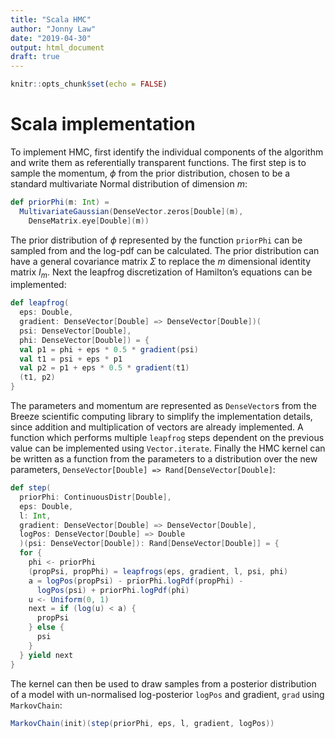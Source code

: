 ```yaml
---
title: "Scala HMC"
author: "Jonny Law"
date: "2019-04-30"
output: html_document
draft: true
---
```


```r
knitr::opts_chunk$set(echo = FALSE)
```

# Scala implementation

To implement HMC, first identify the individual components of the algorithm and
write them as referentially transparent functions. The first step is to sample
the momentum, $\phi$ from the prior distribution, chosen to be a standard multivariate Normal distribution of dimension $m$:

```scala
def priorPhi(m: Int) = 
  MultivariateGaussian(DenseVector.zeros[Double](m),
    DenseMatrix.eye[Double](m))
```

The prior distribution of $\phi$ represented by the function
`priorPhi` can be sampled from and the log-pdf can be calculated.
The prior distribution can have a general covariance matrix $\Sigma$ to replace
the $m$ dimensional identity matrix $I_m$. Next the leapfrog discretization of
Hamilton's equations can be implemented:

```scala
def leapfrog(
  eps: Double,
  gradient: DenseVector[Double] => DenseVector[Double])(
  psi: DenseVector[Double],
  phi: DenseVector[Double]) = {
  val p1 = phi + eps * 0.5 * gradient(psi)
  val t1 = psi + eps * p1
  val p2 = p1 + eps * 0.5 * gradient(t1)
  (t1, p2)
}
```

The parameters and momentum are represented as `DenseVector`s from the
Breeze scientific computing library to simplify
the implementation details, since addition and multiplication of vectors are
already implemented. A function which performs multiple
`leapfrog` steps dependent on the previous value can be implemented
using `Vector.iterate`. Finally the HMC kernel can be written as a function from the parameters to a distribution over the new parameters, `DenseVector[Double] => Rand[DenseVector[Double]`:

```scala
def step(
  priorPhi: ContinuousDistr[Double],
  eps: Double,
  l: Int,
  gradient: DenseVector[Double] => DenseVector[Double],
  logPos: DenseVector[Double] => Double
  )(psi: DenseVector[Double]): Rand[DenseVector[Double]] = {
  for {
    phi <- priorPhi
    (propPsi, propPhi) = leapfrogs(eps, gradient, l, psi, phi)
    a = logPos(propPsi) - priorPhi.logPdf(propPhi) -
      logPos(psi) + priorPhi.logPdf(phi)
    u <- Uniform(0, 1)
    next = if (log(u) < a) {
      propPsi
    } else {
      psi
    }
  } yield next
}
```

The kernel can then be used to draw samples
from a posterior distribution of a model with un-normalised log-posterior
`logPos` and gradient, `grad` using `MarkovChain`:

```scala
MarkovChain(init)(step(priorPhi, eps, l, gradient, logPos))
```
